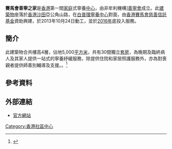 {{expand|time=2013-10-25T01:27:00+00:00}}
{{refimprove|time=2013-10-25T01:27:00+00:00}}
'''賽馬會善寧之家'''是[[香港|香港]]第一間[[家庭|家庭]]式寧養[[中心|中心]]，由非牟利機構][[善寧會|善寧會]]成立。此[[建築物|建築物]]座落於[[香港|香港]][[沙田|沙田]]亞公角山路，在[[白普理寧養中心|白普理寧養中心]]對面，由[[香港賽馬會|香港賽馬會慈善信託基金]]資助興建，於2013年10月24日動工，並於[[2016年|2016年]]底投入服務。

== 簡介 ==

此建築物合共樓高4層，佔地5,000[[平方米|平方米]]，共有30間獨立[[套房|套房]]，為晚期及臨終病人及其家人提供一站式的寧養紓緩服務，除提供住院和家居照護服務外，亦為對喪親者提供師善別輔導及支援。。<ref>{{Cite web |url=http://news.on.cc/cnt/news/20131024/bkn-20131024173156452-1024_00822_001.html |title=全港首間家庭式寧養中心動工 |access-date=2013-10-24 |archive-url=https://web.archive.org/web/20131029192310/http://news.on.cc/cnt/news/20131024/bkn-20131024173156452-1024_00822_001.html |archive-date=2013-10-29 |dead-url=yes }}</ref>

==參考資料==
<references/>

==外部連結==
*[https://web.archive.org/web/20180523185036/https://www.hospicecare.org.hk/we-serve/jchh/ 官方網站]

[[Category:香港社區中心|Category:香港社區中心]]